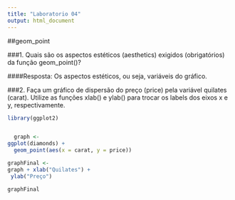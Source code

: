 ```yaml
---
title: "Laboratorio 04"
output: html_document
---
```



##geom_point



###1. Quais são os aspectos estéticos (aesthetics) exigidos (obrigatórios) da função geom_point()?

####Resposta: 
            Os aspectos estéticos, ou seja, variáveis do gráfico.



###2. Faça um gráfico de dispersão do preço (price) pela variável quilates (carat). Utilize as funções xlab() e ylab() para trocar os labels dos eixos x e y, respectivamente.

```r
library(ggplot2)


  graph <- 
ggplot(diamonds) +
  geom_point(aes(x = carat, y = price))

graphFinal <- 
graph + xlab("Quilates") + 
 ylab("Preço")

graphFinal
```

